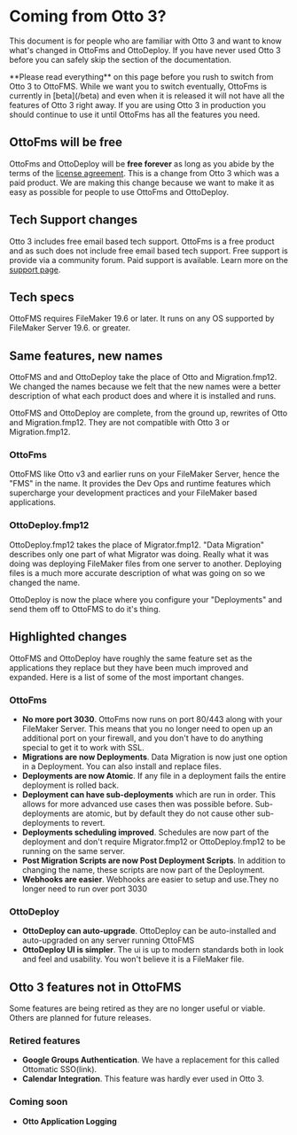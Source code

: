 
# Coming from Otto 3?

This document is for people who are familiar with Otto 3 and want to know what's changed in OttoFms and OttoDeploy. If you have never used Otto 3 before you can safely skip the section of the documentation.

<Callout type="warning">
	**Please read everything** on this page before you rush to switch from Otto 3
	to OttoFMS. While we want you to switch eventually, OttoFms is currently in
	[beta](/beta) and even when it is released it will not have all the features
	of Otto 3 right away. If you are using Otto 3 in production you should
	continue to use it until OttoFms has all the features you need.
</Callout>

## OttoFms will be free

OttoFms and OttoDeploy will be **free forever** as long as you abide by the terms of the [license agreement](/license). This is a change from Otto 3 which was a paid product. We are making this change because we want to make it as easy as possible for people to use OttoFms and OttoDeploy.

## Tech Support changes

Otto 3 includes free email based tech support. OttoFms is a free product and as such does not include free email based tech support. Free support is provide via a community forum. Paid support is available. Learn more on the [support page](/support).

## Tech specs

OttoFMS requires FileMaker 19.6 or later. It runs on any OS supported by FileMaker Server 19.6. or greater.

## Same features, new names

OttoFMS and and OttoDeploy take the place of Otto and Migration.fmp12. We changed the names because we felt that the new names were a better description of what each product does and where it is installed and runs.

OttoFMS and OttoDeploy are complete, from the ground up, rewrites of Otto and Migration.fmp12. They are not compatible with Otto 3 or Migration.fmp12.

### OttoFms

OttoFMS like Otto v3 and earlier runs on your FileMaker Server, hence the "FMS" in the name. It provides the Dev Ops and runtime features which supercharge your development practices and your FileMaker based applications.

### OttoDeploy.fmp12

OttoDeploy.fmp12 takes the place of Migrator.fmp12. "Data Migration" describes only one part of what Migrator was doing. Really what it was doing was deploying FileMaker files from one server to another. Deploying files is a much more accurate description of what was going on so we changed the name.

OttoDeploy is now the place where you configure your "Deployments" and send them off to OttoFMS to do it's thing.

## Highlighted changes

OttoFMS and OttoDeploy have roughly the same feature set as the applications they replace but they have been much improved and expanded. Here is a list of some of the most important changes.

### OttoFms

- **No more port 3030**. OttoFms now runs on port 80/443 along with your FileMaker Server. This means that you no longer need to open up an additional port on your firewall, and you don't have to do anything special to get it to work with SSL.
- **Migrations are now Deployments**. Data Migration is now just one option in a Deployment. You can also install and replace files.
- **Deployments are now Atomic**. If any file in a deployment fails the entire deployment is rolled back.
- **Deployment can have sub-deployments** which are run in order. This allows for more advanced use cases then was possible before. Sub-deployments are atomic, but by default they do not cause other sub-deployments to revert.
- **Deployments scheduling improved**. Schedules are now part of the deployment and don't require Migrator.fmp12 or OttoDeploy.fmp12 to be running on the same server.
- **Post Migration Scripts are now Post Deployment Scripts**. In addition to changing the name, these scripts are now part of the Deployment.
- **Webhooks are easier**. Webhooks are easier to setup and use.They no longer need to run over port 3030

### OttoDeploy

- **OttoDeploy can auto-upgrade**. OttoDeploy can be auto-installed and auto-upgraded on any server running OttoFMS
- **OttoDeploy UI is simpler**. The ui is up to modern standards both in look and feel and usability. You won't believe it is a FileMaker file.

## Otto 3 features not in OttoFMS

Some features are being retired as they are no longer useful or viable. Others are planned for future releases.

### Retired features

- **Google Groups Authentication**. We have a replacement for this called Ottomatic SSO(link).
- **Calendar Integration**. This feature was hardly ever used in Otto 3.

### Coming soon

- **Otto Application Logging**
